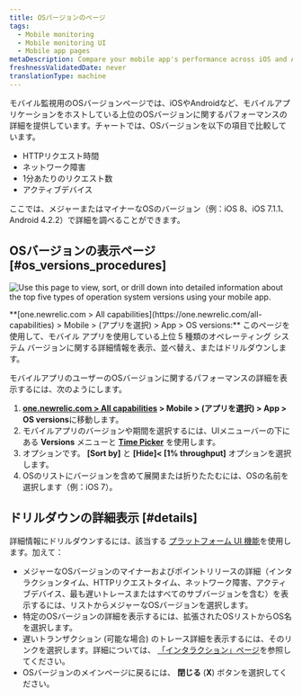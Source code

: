 ```yaml
---
title: OSバージョンのページ
tags:
  - Mobile monitoring
  - Mobile monitoring UI
  - Mobile app pages
metaDescription: Compare your mobile app's performance across iOS and Android versions
freshnessValidatedDate: never
translationType: machine
---
```



モバイル監視用のOSバージョンページでは、iOSやAndroidなど、モバイルアプリケーションをホストしている上位のOSバージョンに関するパフォーマンスの詳細を提供しています。チャートでは、OSバージョンを以下の項目で比較しています。

* HTTPリクエスト時間
* ネットワーク障害
* 1分あたりのリクエスト数
* アクティブデバイス

ここでは、メジャーまたはマイナーなOSのバージョン（例：iOS 8、iOS 7.1.1、Android 4.2.2）で詳細を調べることができます。

## OSバージョンの表示ページ [#os_versions_procedures]

<img
  title="OS Version Page"
  alt="Use this page to view, sort, or drill down into detailed information about the top five types of operation system versions using your mobile app."
  src={mobileOsVersionsSummary}
/>

<figcaption>
  **[one.newrelic.com > All capabilities](https://one.newrelic.com/all-capabilities) > Mobile > (アプリを選択) > App > OS versions:** このページを使用して、モバイル アプリを使用している上位 5 種類のオペレーティング システム バージョンに関する詳細情報を表示、並べ替え、またはドリルダウンします。
</figcaption>

モバイルアプリのユーザーのOSバージョンに関するパフォーマンスの詳細を表示するには、次のようにします。

1. **[one.newrelic.com > All capabilities](https://one.newrelic.com/all-capabilities) > Mobile > (アプリを選択) > App > OS versions**に移動します。
2. モバイルアプリのバージョンや期間を選択するには、UIメニューバーの下にある **Versions** メニューと [**Time Picker**](/docs/site/timepicker-setting-time-periods-to-view-data) を使用します。
3. オプションです。 **\[Sort by]** と **\[Hide]&lt; \[1% throughput]** オプションを選択します。
4. OSのリストにバージョンを含めて展開または折りたたむには、OSの名前を選択します（例：iOS 7）。

## ドリルダウンの詳細表示 [#details]

詳細情報にドリルダウンするには、該当する [プラットフォーム UI 機能](/docs/new-relic-solutions/new-relic-one/introduction-new-relic-platform)を使用します。加えて：

* メジャーなOSバージョンのマイナーおよびポイントリリースの詳細（インタラクションタイム、HTTPリクエストタイム、ネットワーク障害、アクティブデバイス、最も遅いトレースまたはすべてのサブバージョンを含む）を表示するには、リストからメジャーなOSバージョンを選択します。
* 特定のOSバージョンの詳細を表示するには、拡張されたOSリストからOS名を選択します。
* 遅いトランザクション (可能な場合) のトレース詳細を表示するには、そのリンクを選択します。詳細については、 [「インタラクション」ページ](/docs/mobile-monitoring/mobile-monitoring-ui/mobile-app-pages/interactions-page)を参照してください。
* OSバージョンのメインページに戻るには、 **閉じる** (**X**) ボタンを選択してください。